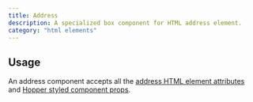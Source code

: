 ```yaml
---
title: Address
description: A specialized box component for HTML address element.
category: "html elements"
---
```


<Example src="html-elements/docs/addressPreview" isOpen />

## Usage

An address component accepts all the [address HTML element attributes](https://developer.mozilla.org/en-US/docs/Web/HTML/Reference/Elements/address) and [Hopper styled component props](/styled-system/concepts/styling).
